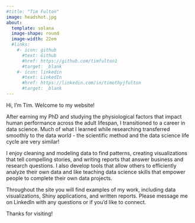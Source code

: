 ```yaml
---
#title: "Tim Fulton"
image: headshot.jpg
about:
  template: solana
  image-shape: round
  image-width: 22em
  #links:
    #- icon: github
      #text: Github
      #href: https://github.com/timfulton1
      #target: _blank
    #- icon: linkedin
      #text: LinkedIn
      #href: https://linkedin.com/in/timothyjfulton
      #target: _blank
---
```


Hi, I'm Tim. Welcome to my website!

After earning my PhD and studying the physiological factors that impact human performance across the adult lifespan, I transitioned to a career in data science. Much of what I learned while researching transferred smoothly to the data world - the scientific method and the data science life cycle are very similar!

I enjoy cleaning and modeling data to find patterns, creating visualizations that tell compelling stories, and writing reports that answer business and research questions. I also develop tools that allow others to efficiently analyze their own data and like teaching data science skills that empower people to complete their own data projects.

Throughout the site you will find examples of my work, including data visualizations, Shiny applications, and written reports. Please message me on LinkedIn with any questions or if you'd like to connect.

Thanks for visiting!
